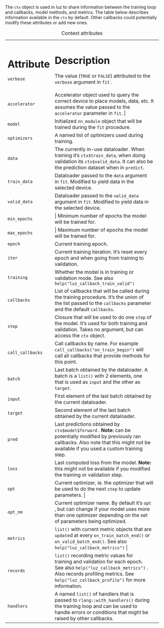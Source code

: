 The `ctx` object is used in luz to share information between the training loop and callbacks, model methods, and metrics. 
The table below describes information available in the `ctx` by default. 
Other callbacks could potentially modify these attributes or add new ones.

+------------------+-----------------------------------------------------------------------------------------------------------------------------------------------------------------------------------------------------------------+
| Attribute        | Description                                                                                                                                                                                                     |
+==================+=================================================================================================================================================================================================================+
| `verbose`        | The value (`TRUE` or `FALSE`) attributed to the `verbose` argument in `fit` .                                                                                                                                   |
+------------------+-----------------------------------------------------------------------------------------------------------------------------------------------------------------------------------------------------------------+
| `accelerator`    | Accelerator object used to query the correct device to place models, data, etc. It assumes the value passed to the `accelerator` parameter in `fit`.                                                        |
+------------------+-----------------------------------------------------------------------------------------------------------------------------------------------------------------------------------------------------------------+
| `model`          | Initialized `nn_module` object that will be trained during the `fit` procedure.                                                                                                                                 |
+------------------+-----------------------------------------------------------------------------------------------------------------------------------------------------------------------------------------------------------------+
| `optimizers`     | A named list of optimizers used during training.                                                                                                                                                                |
+------------------+-----------------------------------------------------------------------------------------------------------------------------------------------------------------------------------------------------------------+
| `data`           | The currently in-use dataloader. When training it's `ctx$train_data`, when doing validation its `ctx$valid_data`. It can also be the prediction dataset when in `predict`.                                            |
+------------------+-----------------------------------------------------------------------------------------------------------------------------------------------------------------------------------------------------------------+
| `train_data`     | Dataloader passed to the `data` argument in `fit`. Modified to yield data in the selected device.                                                                                                               |
+------------------+-----------------------------------------------------------------------------------------------------------------------------------------------------------------------------------------------------------------+
| `valid_data`     | Dataloader passed to the `valid_data` argument in `fit`. Modified to yield data in the selected device.                                                                                                         |
+------------------+-----------------------------------------------------------------------------------------------------------------------------------------------------------------------------------------------------------------+
| `min_epochs`     | \| Minimum number of epochs the model will be trained for.                                                                                                                                                      |
+------------------+-----------------------------------------------------------------------------------------------------------------------------------------------------------------------------------------------------------------+
| `max_epochs`     | \| Maximum number of epochs the model will be trained for.                                                                                                                                                      |
+------------------+-----------------------------------------------------------------------------------------------------------------------------------------------------------------------------------------------------------------+
| `epoch`          | Current training epoch.                                                                                                                                                                                         |
+------------------+-----------------------------------------------------------------------------------------------------------------------------------------------------------------------------------------------------------------+
| `iter`           | Current training iteration. It's reset every epoch and when going from training to validation.                                                                                                                  |
+------------------+-----------------------------------------------------------------------------------------------------------------------------------------------------------------------------------------------------------------+
| `training`       | Whether the model is in training or validation mode. See also `help("luz_callback_train_valid")`                                                                                                                |
+------------------+-----------------------------------------------------------------------------------------------------------------------------------------------------------------------------------------------------------------+
| `callbacks`      | List of callbacks that will be called during the training procedure. It's the union of the list passed to the `callbacks` parameter and the default `callbacks`.                                                |
+------------------+-----------------------------------------------------------------------------------------------------------------------------------------------------------------------------------------------------------------+
| `step`           | Closure that will be used to do one `step` of the model. It's used for both training and validation. Takes no argument, but can access the `ctx` object.                                                        |
+------------------+-----------------------------------------------------------------------------------------------------------------------------------------------------------------------------------------------------------------+
| `call_callbacks` | Call callbacks by name. For example `call_callbacks("on_train_begin")` will call all callbacks that provide methods for this point.                                                                             |
+------------------+-----------------------------------------------------------------------------------------------------------------------------------------------------------------------------------------------------------------+
| `batch`          | Last batch obtained by the dataloader. A batch is a `list()` with 2 elements, one that is used as `input` and the other as `target`.                                                                            |
+------------------+-----------------------------------------------------------------------------------------------------------------------------------------------------------------------------------------------------------------+
| `input`          | First element of the last batch obtained by the current dataloader.                                                                                                                                             |
+------------------+-----------------------------------------------------------------------------------------------------------------------------------------------------------------------------------------------------------------+
| `target`         | Second element of the last batch obtained by the current dataloader.                                                                                                                                            |
+------------------+-----------------------------------------------------------------------------------------------------------------------------------------------------------------------------------------------------------------+
| `pred`           | Last predictions obtained by `ctx$model$forward` . **Note:** can be potentially modified by previously ran callbacks. Also note that this might not be available if you used a custom training step.            |
+------------------+-----------------------------------------------------------------------------------------------------------------------------------------------------------------------------------------------------------------+
| `loss`           | Last computed loss from the model. **Note:** this might not be available if you modified the training or validation step.                                                                                       |
+------------------+-----------------------------------------------------------------------------------------------------------------------------------------------------------------------------------------------------------------+
| `opt`            | Current optimizer, ie. the optimizer that will be used to do the next `step` to update parameters.                                                                                                                  |
+------------------+-----------------------------------------------------------------------------------------------------------------------------------------------------------------------------------------------------------------+
| `opt_nm`         | Current optimizer name. By default it's `opt` , but can change if your model uses more than one optimizer depending on the set of parameters being optimized.                                                   |
+------------------+-----------------------------------------------------------------------------------------------------------------------------------------------------------------------------------------------------------------+
| `metrics`        | `list()` with current metric objects that are `update`d at every `on_train_batch_end()` or `on_valid_batch_end()`. See also `help("luz_callback_metrics")`                                                       |
+------------------+-----------------------------------------------------------------------------------------------------------------------------------------------------------------------------------------------------------------+
| `records`        | `list()` recording metric values for training and validation for each epoch. See also `help("luz_callback_metrics")` . Also records profiling metrics. See `help("luz_callback_profile")` for more information. |
+------------------+-----------------------------------------------------------------------------------------------------------------------------------------------------------------------------------------------------------------+
| `handlers`       | A named `list()` of handlers that is passed to `rlang::with_handlers()` during the training loop and can be used to handle errors or conditions that might be raised by other callbacks.                        |
+------------------+-----------------------------------------------------------------------------------------------------------------------------------------------------------------------------------------------------------------+

: Context attributes
